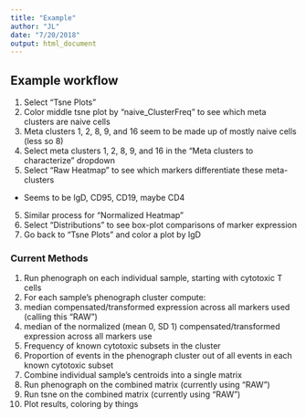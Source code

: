 ```yaml
---
title: "Example"
author: "JL"
date: "7/20/2018"
output: html_document
---
```


## Example workflow
1. Select "Tsne Plots"
1. Color middle tsne plot by "naive_ClusterFreq" to see which meta clusters are naive cells
2. Meta clusters 1, 2, 8, 9, and 16 seem to be made up of mostly naive cells (less so 8)
3. Select meta clusters 1, 2, 8, 9, and 16 in the "Meta clusters to characterize" dropdown
4. Select "Raw Heatmap" to see which markers differentiate these meta-clusters
  - Seems to be IgD, CD95, CD19, maybe CD4
5. Similar process for "Normalized Heatmap"
6. Select "Distributions" to see box-plot comparisons of marker expression 
7. Go back to "Tsne Plots" and color a plot by IgD 

### Current Methods


1. Run phenograph on each individual sample, starting with cytotoxic T cells
2. For each sample's phenograph cluster compute:
  1.  median compensated/transformed expression across all markers used (calling this "RAW")
  2.  median of the normalized (mean 0, SD 1) compensated/transformed expression across all markers use
  3. Frequency of known cytotoxic subsets in the cluster
  4.  Proportion of events in the phenograph cluster out of all events in each known cytotoxic subset
3. Combine individual sample's centroids into a single matrix
4. Run phenograph on the combined matrix (currently using "RAW")
5. Run tsne on the combined matrix (currently using "RAW")
6. Plot results, coloring by things